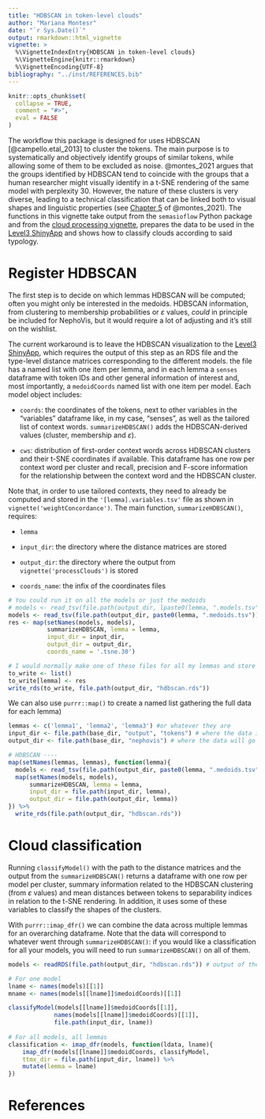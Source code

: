 ```yaml
---
title: "HDBSCAN in token-level clouds"
author: "Mariana Montesr"
date: "`r Sys.Date()`"
output: rmarkdown::html_vignette
vignette: >
  %\VignetteIndexEntry{HDBSCAN in token-level clouds}
  %\VignetteEngine{knitr::rmarkdown}
  %\VignetteEncoding{UTF-8}
bibliography: "../inst/REFERENCES.bib"
---
```


```r
knitr::opts_chunk$set(
  collapse = TRUE,
  comment = "#>",
  eval = FALSE
)
```

The workflow this package is designed for uses HDBSCAN [@campello.etal_2013] to cluster the tokens. The main purpose is to systematically and objectively identify groups of similar tokens, while allowing some of them to be excluded as noise. @montes_2021 argues that the groups identified by HDBSCAN tend to coincide with the groups that a human researcher might visually identify in a t-SNE rendering of the same model with perplexity 30. However, the nature of these clusters is very diverse, leading to a technical classification that can be linked both to visual shapes and linguistic properties (see [Chapter 5](https://cloudspotting.marianamontes.me/shapes.html) of @montes_2021).
The functions in this vignette take output from the `semasioflow` Python package and from the [cloud processing vignette](processClouds.html), prepares the data to be used in the [Level3 ShinyApp](https://github.com/montesmariana/Level3) and shows how to classify clouds according to said typology.

# Register HDBSCAN 

The first step is to decide on which lemmas HDBSCAN will be computed; often you might only be interested in the medoids.
HDBSCAN information, from clustering to membership probabilities or $\varepsilon$ values, *could* in principle be included for NephoVis, but it would require a lot of adjusting and it's still on the wishlist.

The current workaround is to leave the HDBSCAN visualization to the [Level3 ShinyApp](https://github.com/montesmariana/Level3),
which requires the output of this step as an RDS file and the type-level distance matrices corresponding to the different models.
the file has a named list with one item per lemma, and in each lemma a `senses` dataframe with token IDs and other general information of interest and, most importantly, a `medoidCoords` named list with one item per model. Each model object includes:

- `coords`: the coordinates of the tokens, next to other variables in the "variables" dataframe like, in my case, "senses", as well as the tailored list of context words. `summarizeHDBSCAN()` adds the HDBSCAN-derived values (cluster, membership and $\varepsilon$).

- `cws`: distribution of first-order context words across HDBSCAN clusters and their t-SNE coordinates if available. This dataframe has one row per context word per cluster and recall, precision and F-score information for the relationship between the context word and the HDBSCAN cluster.

Note that, in order to use tailored contexts, they need to already be computed and stored in the `'[lemma].variables.tsv'` file as shown in `vignette('weightConcordance')`.
The main function, `summarizeHDBSCAN()`, requires:

- `lemma`

- `input_dir`: the directory where the distance matrices are stored

- `output_dir`: the directory where the output from `vignette('processClouds')` is stored

- `coords_name`: the infix of the coordinates files

```r
# You could run it on all the models or just the medoids
# models <- read_tsv(file.path(output_dir, lpaste0(lemma, ".models.tsv")))$`_model` # all models
models <- read_tsv(file.path(output_dir, paste0(lemma, ".medoids.tsv")))$medoids # only medoids
res <- map(setNames(models, models),
           summarizeHDBSCAN, lemma = lemma,
           input_dir = input_dir,
           output_dir = output_dir,
           coords_name = '.tsne.30')

# I would normally make one of these files for all my lemmas and store it within the github directory above the lemma subdirectories
to_write <- list()
to_write[lemma] <- res
write_rds(to_write, file.path(output_dir, "hdbscan.rds"))
```

We can also use `purrr::map()` to create a named list gathering the full data for each lemma)

```r
lemmas <- c('lemma1', 'lemma2', 'lemma3') #or whatever they are
input_dir <- file.path(base_dir, "output", "tokens") # where the data is stored
output_dir <- file.path(base_dir, "nephovis") # where the data will go

# HDBSCAN ----
map(setNames(lemmas, lemmas), function(lemma){
  models <- read_tsv(file.path(output_dir, paste0(lemma, ".medoids.tsv")))$medoids # only medoids
  map(setNames(models, models),
      summarizeHDBSCAN, lemma = lemma,
      input_dir = file.path(input_dir, lemma),
      output_dir = file.path(output_dir, lemma))
}) %>%
  write_rds(file.path(output_dir, "hdbscan.rds"))
```

# Cloud classification

Running `classifyModel()` with the path to the distance matrices and
the output from the `summarizeHDBSCAN()` returns a dataframe with one row per model per
cluster, summary information related to the HDBSCAN clustering (from $\varepsilon$ values)
and mean distances between tokens to separability indices in relation to the
t-SNE rendering.
In addition, it uses some of these variables to classify the shapes of the clusters.

With `purrr::imap_dfr()` we can combine the data across multiple lemmas for an overarching
dataframe. Note that the data will correspond to whatever went through `summarizeHDBSCAN()`:
if you would like a classification for all your models, you will need to run
`summarizeHDBSCAN()` on all of them.

```r
models <- readRDS(file.path(output_dir, "hdbscan.rds")) # output of the previous section

# For one model
lname <- names(models)[[1]]
mname <- names(models[[lname]]$medoidCoords)[[1]]

classifyModel(models[[lname]]$medoidCoords[[1]],
             names(models[[lname]]$medoidCoords)[[1]],
             file.path(input_dir, lname))
             
# For all models, all lemmas
classification <- imap_dfr(models, function(ldata, lname){
    imap_dfr(models[[lname]]$medoidCoords, classifyModel,
    ttmx_dir = file.path(input_dir, lname)) %>% 
    mutate(lemma = lname)
})
```

# References
